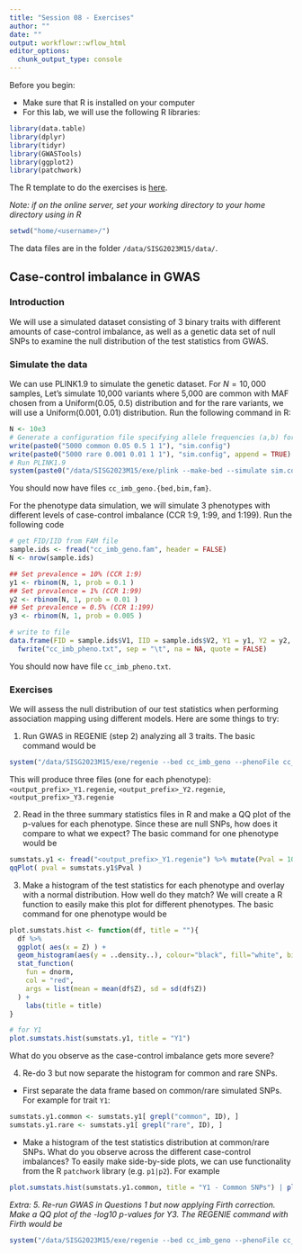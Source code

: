 ```yaml
---
title: "Session 08 - Exercises"
author: ""
date: ""
output: workflowr::wflow_html
editor_options:
  chunk_output_type: console
---
```

Before you begin:

* Make sure that R is installed on your computer
* For this lab, we will use the following R libraries:
```r
library(data.table)
library(dplyr)
library(tidyr)
library(GWASTools)
library(ggplot2)
library(patchwork)
```

The R template to do the exercises is [here](https://github.com/joellembatchou/SISG2023_Association_Mapping/tree/master/code).

*Note: if on the online server, set your working directory to your home directory using in R*
```r
setwd("home/<username>/")
```

The data files are in the folder `/data/SISG2023M15/data/`.

## Case-control imbalance in GWAS

### Introduction
We will use a simulated dataset consisting of 3 binary traits with different amounts of case-control imbalance, as well as a genetic data set of null SNPs to examine the null distribution of the test statistics from GWAS.

### Simulate the data
We can use PLINK1.9 to simulate the genetic dataset. For $N=10,000$ samples, Let's simulate 10,000 variants where 5,000 are common with MAF chosen from a Uniform(0.05, 0.5) distribution and for the rare variants, we will use a Uniform(0.001, 0.01) distribution. Run the following command in R:
```r
N <- 10e3
# Generate a configuration file specifying allele frequencies (a,b) for Uniform(a,b) distribution
write(paste0("5000 common 0.05 0.5 1 1"), "sim.config")
write(paste0("5000 rare 0.001 0.01 1 1"), "sim.config", append = TRUE)
# Run PLINK1.9
system(paste0("/data/SISG2023M15/exe/plink --make-bed --simulate sim.config --simulate-ncases ", N, " --simulate-ncontrols 0 --simulate-prevalence 0.1  --out cc_imb_geno"))
```
You should now have files `cc_imb_geno.{bed,bim,fam}`.

For the phenotype data simulation, we will simulate 3 phenotypes with different levels of case-control imbalance (CCR 1:9, 1:99, and 1:199). Run the following code
```r
# get FID/IID from FAM file
sample.ids <- fread("cc_imb_geno.fam", header = FALSE)
N <- nrow(sample.ids)

## Set prevalence = 10% (CCR 1:9)
y1 <- rbinom(N, 1, prob = 0.1 )
## Set prevalence = 1% (CCR 1:99)
y2 <- rbinom(N, 1, prob = 0.01 )
## Set prevalence = 0.5% (CCR 1:199)
y3 <- rbinom(N, 1, prob = 0.005 )

# write to file
data.frame(FID = sample.ids$V1, IID = sample.ids$V2, Y1 = y1, Y2 = y2, Y3 = y3) %>%
  fwrite("cc_imb_pheno.txt", sep = "\t", na = NA, quote = FALSE)
```
You should now have file `cc_imb_pheno.txt`.

### Exercises
We will assess the null distribution of our test statistics when performing association mapping using different models. Here are some things to try:

1.  Run GWAS in REGENIE (step 2) analyzing all 3 traits. The basic command would be
```r
system("/data/SISG2023M15/exe/regenie --bed cc_imb_geno --phenoFile cc_imb_pheno.txt --step 2 --bsize 400 --bt  --ignore-pred --out <output_prefix>")
```
This will produce three files (one for each phenotype): `<output_prefix>_Y1.regenie`, `<output_prefix>_Y2.regenie`, `<output_prefix>_Y3.regenie` 

2. Read in the three summary statistics files in R and make a QQ plot of the p-values for each phenotype. Since these are null SNPs, how does it compare to what we expect? The basic command for one phenotype would be
```r
sumstats.y1 <- fread("<output_prefix>_Y1.regenie") %>% mutate(Pval = 10^(-LOG10P), Z = sign(BETA) * sqrt(CHISQ))
qqPlot( pval = sumstats.y1$Pval )
```

3. Make a histogram of the test statistics for each phenotype and overlay with a normal distribution. How well do they match? We will create a R function to easily make this plot for different phenotypes. The basic command for one phenotype would be
```r
plot.sumstats.hist <- function(df, title = ""){
  df %>%
  ggplot( aes(x = Z) ) +
  geom_histogram(aes(y = ..density..), colour="black", fill="white", bins = 100) +
  stat_function(
    fun = dnorm, 
    col = "red",
    args = list(mean = mean(df$Z), sd = sd(df$Z))
  ) +
    labs(title = title)
}

# for Y1
plot.sumstats.hist(sumstats.y1, title = "Y1")
```

What do you observe as the case-control imbalance gets more severe?

4. Re-do 3 but now separate the histogram for common and rare SNPs. 

* First separate the data frame based on common/rare simulated SNPs. For example for trait `Y1`:
```r
sumstats.y1.common <- sumstats.y1[ grepl("common", ID), ]
sumstats.y1.rare <- sumstats.y1[ grepl("rare", ID), ]
```

* Make a histogram of the test statistics distribution at common/rare SNPs. What do you observe across the different case-control imbalances? To easily make side-by-side plots, we can use functionality from the R `patchwork` library (e.g. `p1|p2`). For example
```r
plot.sumstats.hist(sumstats.y1.common, title = "Y1 - Common SNPs") | plot.sumstats.hist(sumstats.y1.rare, title = "Y1 - Rare SNPs")
```

*Extra: 5. Re-run GWAS in Questions 1 but now applying Firth correction. Make a QQ plot of the -log10 p-values for Y3. The REGENIE command with Firth would be*
```r
system("/data/SISG2023M15/exe/regenie --bed cc_imb_geno --phenoFile cc_imb_pheno.txt --step 2 --bsize 400 --bt  --ignore-pred --firth --out --out <output_prefix>")
```

